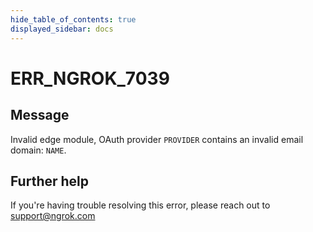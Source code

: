 ```yaml
---
hide_table_of_contents: true
displayed_sidebar: docs
---
```



# ERR_NGROK_7039

## Message

Invalid edge module, OAuth provider `PROVIDER` contains an invalid email domain: `NAME`.

<ErrorDetails error="err_ngrok_7039" />

## Further help

If you're having trouble resolving this error, please reach out to [support@ngrok.com](mailto:support@ngrok.com?subject=Help%20with%20ERR_NGROK_7039)

